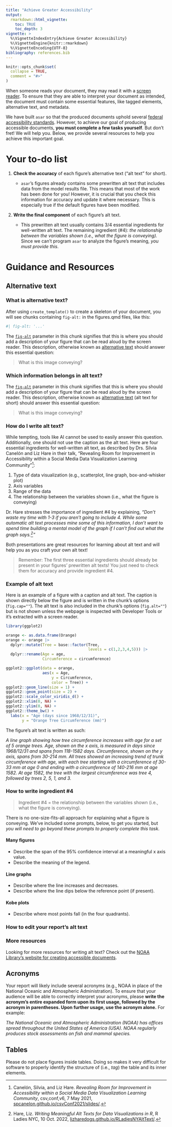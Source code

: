 ```yaml
---
title: "Achieve Greater Accessibility"
output:
  rmarkdown::html_vignette:
    toc: TRUE
    toc_depth: 3
vignette: >
  %\VignetteIndexEntry{Achieve Greater Accessibility}
  %\VignetteEngine{knitr::rmarkdown}
  %\VignetteEncoding{UTF-8}
bibliography: references.bib
---
```


```r
knitr::opts_chunk$set(
  collapse = TRUE,
  comment = "#>"
)
```


When someone reads your document, they may read it with a [screen reader](https://www.afb.org/blindness-and-low-vision/using-technology/assistive-technology-products/screen-readers). To ensure that they are able to interpret your document as intended, the document must contain some essential features, like tagged elements, alternative text, and metadata.

We have built `asar` so that the produced documents uphold several [federal accessibility standards](https://www.section508.gov/test/documents/). However, to achieve our goal of producing accessible documents, **you must complete a few tasks yourself**. But don't fret! We will help you. Below, we provide several resources to help you achieve this important goal.

# Your to-do list

1.  **Check the accuracy** of each figure's alternative text ("alt text" for short).

    -   `asar`'s figures already contains some prewritten alt text that includes data from the model results file. This means that most of the work has been done for you! However, it is crucial that you check this information for accuracy and update it where necessary. This is especially true if the default figures have been modified.

2.  **Write the final component** of each figure's alt text.

    -   This prewritten alt text usually contains 3/4 essential ingredients for well-written alt text. The remaining ingredient (#4): *the relationship between the variables shown (i.e., what the figure is conveying).* Since we can't program `asar` to analyze the figure's meaning, *you must provide this*.

# Guidance and Resources

## Alternative text

### What is alternative text?

After using `create_template()` to create a skeleton of your document, you will see chunks containing `fig-alt:` in the figures.qmd files, like this:

```r
#| fig-alt: '...' 
```

The [`fig-alt`](https://quarto.org/docs/computations/execution-options.html#caption-and-alt-text) parameter in this chunk signifies that this is where you should add a description of your figure that can be read aloud by the screen reader. This description, otherwise known as [alternative text](https://www.section508.gov/create/alternative-text/) should answer this essential question:

> What is this image conveying?

### Which information belongs in alt text?

The [`fig-alt`](https://quarto.org/docs/computations/execution-options.html#caption-and-alt-text) parameter in this chunk signifies that this is where you should add a description of your figure that can be read aloud by the screen reader. This description, otherwise known as [alternative text](https://www.section508.gov/create/alternative-text/) (alt text for short) should answer this essential question:

> What is this image conveying?

### How do I write alt text?

While tempting, tools like AI cannot be used to easily answer this question. Additionally, one should not use the caption as the alt text. Here are four essential ingredients for well-written alt text, as described by Drs. Silvia Canelón and Liz Hare in their talk, "Revealing Room for Improvement in Accessibility within a Social Media Data Visualization Learning Community"[^1]:

[^1]: Canelón, Silvia, and Liz Hare. *Revealing Room for Improvement in Accessibility within a Social Media Data Visualization Learning Community*, csv,conf,v6, 7 May 2021, [spcanelon.github.io/csvConf2021/slides/](spcanelon.github.io/csvConf2021/slides/).

1.  Type of data visualization (e.g., scatterplot, line graph, box-and-whisker plot)
2.  Axis variables
3.  Range of the data
4.  The relationship between the variables shown (i.e., what the figure is conveying)

Dr. Hare stresses the importance of ingredient #4 by explaining, *"Don't waste my time with 1-3 if you aren't going to include 4. While some automatic alt text processes mine some of this information, I don't want to spend time building a mental model of the graph if I can't find out what the graph says.*[^2]*"*

[^2]: Hare, Liz. *Writing Meaningful Alt Texts for Data Visualizations in R*, R Ladies NYC, 10 Oct. 2022, [lizharedogs.github.io/RLadiesNYAltText/](lizharedogs.github.io/RLadiesNYAltText/).

Both presentations are great resources for learning about alt text and will help you as you craft your own alt text!

> Remember: The first three essential ingredients should already be present in your figures' prewritten alt texts! You just need to check them for accuracy and provide ingredient #4.

### Example of alt text

Here is an example of a figure with a caption and alt text. The caption is shown directly below the figure and is written in the chunk's options (`fig.cap=""`). The alt text is also included in the chunk's options (`fig.alt=""`) but is not shown unless the webpage is inspected with Developer Tools or it's extracted with a screen reader.

```r

library(ggplot2)

orange <- as.data.frame(Orange)
orange <- orange |>
  dplyr::mutate(Tree = base::factor(Tree,
                                    levels = c(1,2,3,4,5))) |>
  dplyr::rename(Age = age,
                Circumference = circumference)

ggplot2::ggplot(data = orange,
                aes(x = Age,
                    y = Circumference,
                    color = Tree)) +
ggplot2::geom_line(size = 1) +
ggplot2::geom_point(size = 2) +
ggplot2::scale_color_viridis_d() +
ggplot2::xlim(0, NA) +
ggplot2::ylim(0, NA) +
ggplot2::theme_bw() +
  labs(x = "Age (days since 1968/12/31)",
       y = "Orange Tree Circumference (mm)")
```

The figure's alt text is written as such:

*A line graph showing how tree circumference increases with age for a set of 5 orange trees. Age, shown on the x axis, is measured in days since 1968/12/31 and spans from 118-1582 days. Circumference, shown on the y axis, spans from 30-214 mm. All trees showed an increasing trend of trunk circumference with age, with each tree starting with a circumference of 30-33 mm at age 0 and ending with a circumference of 140-216 mm at age 1582. At age 1582, the tree with the largest circumference was tree 4, followed by trees 2, 5, 1, and 3.*


### How to write ingredient #4

> Ingredient #4 = the relationship between the variables shown (i.e., what the figure is conveying).

There is no one-size-fits-all approach for explaining what a figure is conveying. We've included some prompts, below, to get you started, but *you will need to go beyond these prompts to properly complete this task.*

#### Many figures

-   Describe the span of the 95% confidence interval at a meaningful x axis value.
-   Describe the meaning of the legend.

#### Line graphs

-   Describe where the line increases and decreases.
-   Describe where the line dips below the reference point (if present).

#### Kobe plots

-   Describe where most points fall (in the four quadrants).

### How to edit your report's alt text

### More resources

Looking for more resources for writing alt text? Check out the [NOAA Library's website for creating accessible documents](https://library.noaa.gov/Section508/CreatingDocs).

## Acronyms

Your report will likely include several acronyms (e.g., NOAA in place of the National Oceanic and Atmospheric Administration). To ensure that your audience will be able to correctly interpret your acronyms, please **write the acronym's entire expanded form upon its first usage, followed by the acronym in parentheses. Upon further usage, use the acronym alone.** For example:

*The National Oceanic and Atmospheric Administration (NOAA) has offices spread throughout the United States of America (USA). NOAA regularly produces stock assessments on fish and mammal species.*

## Tables

Please do not place figures inside tables. Doing so makes it very difficult for software to properly identify the structure of (i.e., *tag*) the table and its inner elements.

